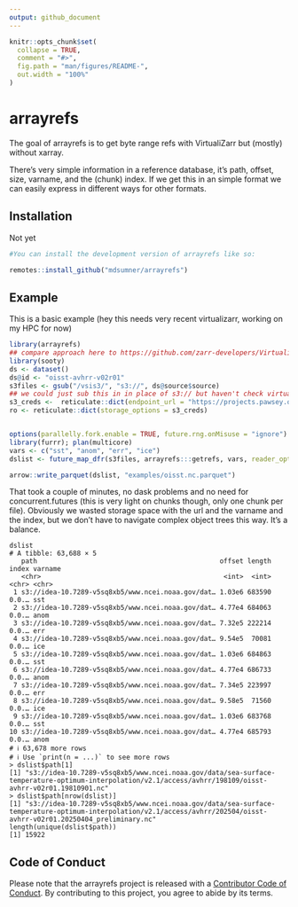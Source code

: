 ```yaml
---
output: github_document
---
```


<!-- README.md is generated from README.Rmd. Please edit that file -->

```r
knitr::opts_chunk$set(
  collapse = TRUE,
  comment = "#>",
  fig.path = "man/figures/README-",
  out.width = "100%"
)
```

# arrayrefs

<!-- badges: start -->
<!-- badges: end -->

The goal of arrayrefs is to get byte range refs with VirtualiZarr but (mostly) without xarray. 

There's very simple information in a reference database, it's path, offset, size, varname, and the (chunk) index. If we get this in an 
simple format we can easily express in different ways for other formats. 



## Installation

Not yet


```r
#You can install the development version of arrayrefs like so:

remotes::install_github("mdsumner/arrayrefs")
```

## Example

This is a basic example (hey this needs very recent virtualizarr, working on my HPC for now)

```r
library(arrayrefs)
## compare approach here to https://github.com/zarr-developers/VirtualiZarr/issues/533
library(sooty)
ds <- dataset()
ds@id <- "oisst-avhrr-v02r01"
s3files <- gsub("/vsis3/", "s3://", ds@source$source)
## we could just sub this in in place of s3:// but haven't check virtualizarr will allow
s3_creds <-  reticulate::dict(endpoint_url = "https://projects.pawsey.org.au", anon = TRUE)
ro <- reticulate::dict(storage_options = s3_creds)


options(parallelly.fork.enable = TRUE, future.rng.onMisuse = "ignore")
library(furrr); plan(multicore)
vars <- c("sst", "anom", "err", "ice")
dslist <- future_map_dfr(s3files, arrayrefs:::getrefs, vars, reader_options = ro)

arrow::write_parquet(dslist, "examples/oisst.nc.parquet")
```

That took a couple of minutes, no dask problems and no need for concurrent.futures (this is very light on chunks though, only one chunk per file). 
Obviously we wasted storage space with the url and the varname and the index, but we don't have to navigate complex object trees this way. It's a balance. 

```
dslist
# A tibble: 63,688 × 5
   path                                              offset length index varname
   <chr>                                              <int>  <int> <chr> <chr>
 1 s3://idea-10.7289-v5sq8xb5/www.ncei.noaa.gov/dat… 1.03e6 683590 0.0.… sst
 2 s3://idea-10.7289-v5sq8xb5/www.ncei.noaa.gov/dat… 4.77e4 684063 0.0.… anom
 3 s3://idea-10.7289-v5sq8xb5/www.ncei.noaa.gov/dat… 7.32e5 222214 0.0.… err
 4 s3://idea-10.7289-v5sq8xb5/www.ncei.noaa.gov/dat… 9.54e5  70081 0.0.… ice
 5 s3://idea-10.7289-v5sq8xb5/www.ncei.noaa.gov/dat… 1.03e6 684863 0.0.… sst
 6 s3://idea-10.7289-v5sq8xb5/www.ncei.noaa.gov/dat… 4.77e4 686733 0.0.… anom
 7 s3://idea-10.7289-v5sq8xb5/www.ncei.noaa.gov/dat… 7.34e5 223997 0.0.… err
 8 s3://idea-10.7289-v5sq8xb5/www.ncei.noaa.gov/dat… 9.58e5  71560 0.0.… ice
 9 s3://idea-10.7289-v5sq8xb5/www.ncei.noaa.gov/dat… 1.03e6 683768 0.0.… sst
10 s3://idea-10.7289-v5sq8xb5/www.ncei.noaa.gov/dat… 4.77e4 685793 0.0.… anom
# ℹ 63,678 more rows
# ℹ Use `print(n = ...)` to see more rows
> dslist$path[1]
[1] "s3://idea-10.7289-v5sq8xb5/www.ncei.noaa.gov/data/sea-surface-temperature-optimum-interpolation/v2.1/access/avhrr/198109/oisst-avhrr-v02r01.19810901.nc"
> dslist$path[nrow(dslist)]
[1] "s3://idea-10.7289-v5sq8xb5/www.ncei.noaa.gov/data/sea-surface-temperature-optimum-interpolation/v2.1/access/avhrr/202504/oisst-avhrr-v02r01.20250404_preliminary.nc"
length(unique(dslist$path))
[1] 15922

```

## Code of Conduct
  
Please note that the arrayrefs project is released with a [Contributor Code of Conduct](https://contributor-covenant.org/version/2/1/CODE_OF_CONDUCT.html). By contributing to this project, you agree to abide by its terms.
